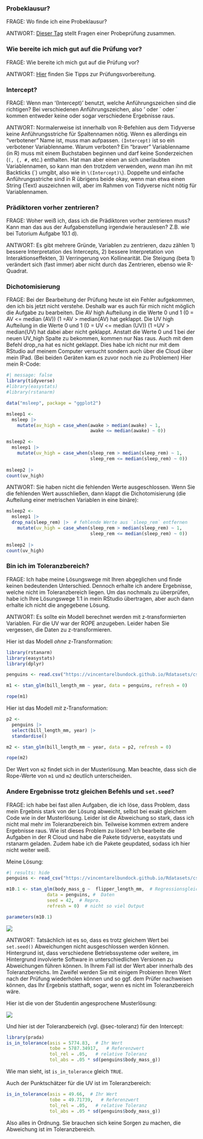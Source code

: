 

### Probeklausur?

FRAGE: Wo finde ich eine Probeklausur? 

ANTWORT: [Dieser Tag](https://datenwerk.netlify.app/#category=qm2-pruefung)  stellt Fragen einer Probeprüfung zusammen.


### Wie bereite ich mich gut auf die Prüfung vor? 
FRAGE: Wie bereite ich mich gut auf die Prüfung vor? 

ANTWORT:
[Hier](https://hinweisbuch.netlify.app/hinweise-pruefungsvorbereitung-frame) finden Sie Tipps zur Prüfungsvorbereitung.


### Intercept?

FRAGE: Wenn man '(Intercept)' benutzt, welche Anführungszeichen sind die richtigen? Bei verschiedenen Anführungszeichen, also ' oder \` oder ´ kommen entweder keine oder sogar verschiedene Ergebnisse raus. 

ANTWORT: Normalerweise ist innerhalb von R-Befehlen aus dem Tidyverse keine Anführungsstriche für Spaltennamen nötig. Wenn es allerdings ein "verbotener" Name ist, muss man aufpassen. `(Intercept)` ist so ein verbotener Variablenname. Warum verboten? Ein "braver" Variablenname (in R) muss mit einem Buchstaben beginnen und darf keine Sonderzeichen (`(, {, #,` etc.) enthalten. Hat man aber einen an sich unerlaubten Variablennamen, so kann man den trotzdem verwenden, *wenn* man ihn mit Backticks (\`) umgibt, also wie in `\(Intercept)\`). Doppelte und einfache Anführungsstriche sind in R übrigens beide okay, wenn man etwa einen String (Text) auszeichnen will, aber im Rahmen von Tidyverse nicht nötig für Variablennamen.



### Prädiktoren vorher zentrieren?

FRAGE: Woher weiß ich, dass ich die Prädiktoren vorher zentrieren muss? Kann man das aus der Aufgabenstellung irgendwie herauslesen? Z.B. wie bei Tutorium Aufgabe 10.1 d). 

ANTWORT: Es gibt mehrere Gründe, Variablen zu zentrieren, dazu zählen 1) bessere Interpretation des Intercepts, 2) bessere Interpretation von Interaktionseffekten, 3) Verringerung von Kollinearität. Die Steigung (beta 1) verändert sich (fast immer) aber nicht durch das Zentrieren, ebenso wie R-Quadrat.


### Dichotomisierung

FRAGE: Bei der Bearbeitung der Prüfung heute ist ein Fehler aufgekommen, den ich bis jetzt nicht verstehe. Deshalb war es auch für mich nicht möglich die Aufgabe zu bearbeiten. Die AV high Aufteilung in die Werte 0 und 1 (0 = AV <= median (AV)) (1 =AV > median(AV) hat geklappt.
Die UV high Aufteilung in die Werte 0 und 1 (0 = UV <= median (UV)) (1 =UV > median(UV) hat dabei aber nicht geklappt.
Anstatt die Werte 0 und 1 bei der neuen UV_high Spalte zu bekommen, kommen nur Nas raus. Auch mit dem Befehl drop_na hat es nicht geklappt. Dies habe ich nicht nur mit dem RStudio auf meinem Computer versucht sondern auch über die Cloud über mein IPad. (Bei beiden Geräten kam es zuvor noch nie zu Problemen) Hier mein R-Code:


```r
#| message: false
library(tidyverse)
#library(easystats)
#library(rstanarm)

data("msleep", package = "ggplot2")

msleep1 <-
  msleep |> 
    mutate(av_high = case_when(awake > median(awake) ~ 1,
                               awake <= median(awake) ~ 0))

msleep2 <-
  msleep1 |> 
    mutate(uv_high = case_when(sleep_rem > median(sleep_rem) ~ 1,
                               sleep_rem <= median(sleep_rem) ~ 0))
  
msleep2 |> 
count(uv_high)
```

ANTWORT: Sie haben nicht die fehlenden Werte ausgeschlossen. Wenn Sie die fehlenden Wert ausschließen, dann klappt die Dichotomisierung (die Aufteilung einer metrischen Variablen in eine binäre):


```r
msleep2 <-
  msleep1 |> 
  drop_na(sleep_rem) |>  # fehlende Werte aus `sleep_rem` entfernen
    mutate(uv_high = case_when(sleep_rem > median(sleep_rem) ~ 1,
                               sleep_rem <= median(sleep_rem) ~ 0))
  
msleep2 |> 
count(uv_high)
```


### Bin ich im Toleranzbereich?

FRAGE: Ich habe meine Lösungswege mit Ihren abgeglichen und finde keinen bedeutenden Unterschied. Dennoch erhalte ich andere Ergebnisse, welche nicht im Toleranzbereich liegen. Um das nochmals zu überprüfen, habe ich Ihre Lösungswege 1:1 in mein RStudio übertragen, aber auch dann erhalte ich nicht die angegebene Lösung. 

ANTWORT: Es sollte ein Modell berechnet werden mit z-transformierten Variablen. Für die UV war der ROPE anzugeben. Leider haben Sie vergessen, die Daten zu z-transformieren.

Hier ist das Modell *ohne* z-Transformation:

```r
library(rstanarm)
library(easystats)
library(dplyr)

penguins <- read.csv("https://vincentarelbundock.github.io/Rdatasets/csv/palmerpenguins/penguins.csv")

m1 <- stan_glm(bill_length_mm ~ year, data = penguins, refresh = 0)

rope(m1)
```

Hier ist das Modell *mit* z-Transformation:

```r
p2 <- 
  penguins |> 
  select(bill_length_mm, year) |> 
  standardise()

m2 <- stan_glm(bill_length_mm ~ year, data = p2, refresh = 0)

rope(m2)
```


Der Wert von `m2` findet sich in der Musterlösung. Man beachte, dass sich die Rope-Werte von `m1` und `m2` deutlich unterscheiden.


### Andere Ergebnisse trotz gleichen Befehls und `set.seed`?

FRAGE: ich habe bei fast allen Aufgaben, die ich löse, dass Problem, dass mein Ergebnis stark von der Lösung abweicht, selbst bei exakt gleichem Code wie in der Musterlösung.
Leider ist die Abweichung so stark, dass ich nicht mal mehr im Toleranzbereich bin.
Teilweise kommen extrem andere Ergebnisse raus. Wie ist dieses Problem zu lösen?
Ich bearbeite die Aufgaben in der R Cloud und habe die Pakete tidyverse, easystats und rstanarm geladen.
Zudem habe ich die Pakete geupdated, sodass ich hier nicht weiter weiß.

Meine Lösung:


```r
#| results: hide
penguins <- read_csv("https://vincentarelbundock.github.io/Rdatasets/csv/palmerpenguins/penguins.csv")

m10.1 <- stan_glm(body_mass_g ~  flipper_length_mm,  # Regressionsgleichung
               data = penguins, #  Daten
               seed = 42,  # Repro.
               refresh = 0)  # nicht so viel Output

parameters(m10.1)
```


![](img/toleranzbereich.png)


ANTWORT: Tatsächlich ist es so, dass es trotz gleichem Wert bei `set.seed()` Abweichungen nicht ausgeschlossen werden können. 
Hintergrund ist, dass verschiedene Betriebssysteme oder weitere, im Hintergrund involvierte Software in unterschiedlichen Versionen zu Abweichungen führen können.
In Ihrem Fall ist der Wert aber innerhalb des Toleranzbereichs.
Im Zweifel werden Sie mit einigem Probieren Ihren Wert nach der Prüfung wiederholen können und so ggf. dem Prüfer nachweisen können, das Ihr Ergebnis statthaft, sogar, wenn es nicht im Toleranzbereich wäre.

Hier ist die von der Studentin angesprochene Musterlösung:

![](img/toleranz2.png)


Und hier ist der Toleranzbereich (vgl. @sec-toleranz) für den Intercept:

```r
library(prada)
is_in_tolerance(asis = 5774.83,  # Ihr Wert
                tobe = 5787.34917,   # Referenzwert
                tol_rel = .05,   # relative Toleranz
                tol_abs = .05 * sd(penguins$body_mass_g))
```

Wie man sieht, ist `is_in_tolerance` gleich `TRUE`. 

Auch der Punktschätzer für die UV ist im Toleranzbereich:

```r
is_in_tolerance(asis = 49.66,  # Ihr Wert
                tobe = 49.71739,   # Referenzwert
                tol_rel = .05,   # relative Toleranz
                tol_abs = .05 * sd(penguins$body_mass_g))
```


Also alles in Ordnung. Sie brauchen sich keine Sorgen zu machen, die Abweichung ist im Toleranzbereich.
